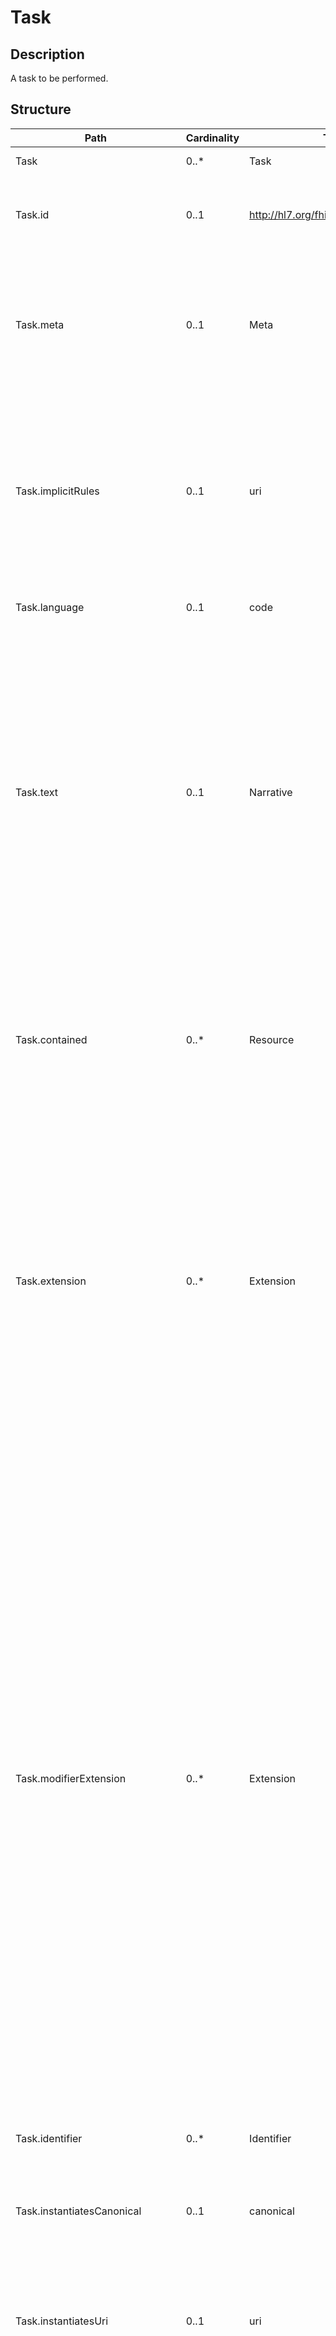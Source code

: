 # Task

## Description

A task to be performed.

## Structure

| Path                               | Cardinality | Type                                  | Description                                                                                                                                                                                                                                                                                                                                                                                                                                                                                                                                                                                                                                                                                                                                                                                                                                                   |
| ---------------------------------- | ----------- | ------------------------------------- | ------------------------------------------------------------------------------------------------------------------------------------------------------------------------------------------------------------------------------------------------------------------------------------------------------------------------------------------------------------------------------------------------------------------------------------------------------------------------------------------------------------------------------------------------------------------------------------------------------------------------------------------------------------------------------------------------------------------------------------------------------------------------------------------------------------------------------------------------------------- |
| Task                               | 0..\*       | Task                                  | A task to be performed.                                                                                                                                                                                                                                                                                                                                                                                                                                                                                                                                                                                                                                                                                                                                                                                                                                       |
| Task.id                            | 0..1        | http://hl7.org/fhirpath/System.String | The logical id of the resource, as used in the URL for the resource. Once assigned, this value never changes.                                                                                                                                                                                                                                                                                                                                                                                                                                                                                                                                                                                                                                                                                                                                                 |
| Task.meta                          | 0..1        | Meta                                  | The metadata about the resource. This is content that is maintained by the infrastructure. Changes to the content might not always be associated with version changes to the resource.                                                                                                                                                                                                                                                                                                                                                                                                                                                                                                                                                                                                                                                                        |
| Task.implicitRules                 | 0..1        | uri                                   | A reference to a set of rules that were followed when the resource was constructed, and which must be understood when processing the content. Often, this is a reference to an implementation guide that defines the special rules along with other profiles etc.                                                                                                                                                                                                                                                                                                                                                                                                                                                                                                                                                                                             |
| Task.language                      | 0..1        | code                                  | The base language in which the resource is written.                                                                                                                                                                                                                                                                                                                                                                                                                                                                                                                                                                                                                                                                                                                                                                                                           |
| Task.text                          | 0..1        | Narrative                             | A human-readable narrative that contains a summary of the resource and can be used to represent the content of the resource to a human. The narrative need not encode all the structured data, but is required to contain sufficient detail to make it "clinically safe" for a human to just read the narrative. Resource definitions may define what content should be represented in the narrative to ensure clinical safety.                                                                                                                                                                                                                                                                                                                                                                                                                               |
| Task.contained                     | 0..\*       | Resource                              | These resources do not have an independent existence apart from the resource that contains them - they cannot be identified independently, and nor can they have their own independent transaction scope.                                                                                                                                                                                                                                                                                                                                                                                                                                                                                                                                                                                                                                                     |
| Task.extension                     | 0..\*       | Extension                             | May be used to represent additional information that is not part of the basic definition of the resource. To make the use of extensions safe and manageable, there is a strict set of governance applied to the definition and use of extensions. Though any implementer can define an extension, there is a set of requirements that SHALL be met as part of the definition of the extension.                                                                                                                                                                                                                                                                                                                                                                                                                                                                |
| Task.modifierExtension             | 0..\*       | Extension                             | May be used to represent additional information that is not part of the basic definition of the resource and that modifies the understanding of the element that contains it and/or the understanding of the containing element's descendants. Usually modifier elements provide negation or qualification. To make the use of extensions safe and manageable, there is a strict set of governance applied to the definition and use of extensions. Though any implementer is allowed to define an extension, there is a set of requirements that SHALL be met as part of the definition of the extension. Applications processing a resource are required to check for modifier extensions.Modifier extensions SHALL NOT change the meaning of any elements on Resource or DomainResource (including cannot change the meaning of modifierExtension itself). |
| Task.identifier                    | 0..\*       | Identifier                            | The business identifier for this task.                                                                                                                                                                                                                                                                                                                                                                                                                                                                                                                                                                                                                                                                                                                                                                                                                        |
| Task.instantiatesCanonical         | 0..1        | canonical                             | The URL pointing to a _FHIR_-defined protocol, guideline, orderset or other definition that is adhered to in whole or in part by this Task.                                                                                                                                                                                                                                                                                                                                                                                                                                                                                                                                                                                                                                                                                                                   |
| Task.instantiatesUri               | 0..1        | uri                                   | The URL pointing to an _externally_ maintained protocol, guideline, orderset or other definition that is adhered to in whole or in part by this Task.                                                                                                                                                                                                                                                                                                                                                                                                                                                                                                                                                                                                                                                                                                         |
| Task.basedOn                       | 0..\*       | Reference                             | BasedOn refers to a higher-level authorization that triggered the creation of the task. It references a "request" resource such as a ServiceRequest, MedicationRequest, ServiceRequest, CarePlan, etc. which is distinct from the "request" resource the task is seeking to fulfill. This latter resource is referenced by FocusOn. For example, based on a ServiceRequest (= BasedOn), a task is created to fulfill a procedureRequest ( = FocusOn ) to collect a specimen from a patient.                                                                                                                                                                                                                                                                                                                                                                   |
| Task.groupIdentifier               | 0..1        | Identifier                            | An identifier that links together multiple tasks and other requests that were created in the same context.                                                                                                                                                                                                                                                                                                                                                                                                                                                                                                                                                                                                                                                                                                                                                    |
| Task.partOf                        | 0..\*       | Reference                             | Task that this particular task is part of.                                                                                                                                                                                                                                                                                                                                                                                                                                                                                                                                                                                                                                                                                                                                                                                                                    |
| Task.status                        | 1..1        | code                                  | The current status of the task.                                                                                                                                                                                                                                                                                                                                                                                                                                                                                                                                                                                                                                                                                                                                                                                                                               |
| Task.statusReason                  | 0..1        | CodeableConcept                       | An explanation as to why this task is held, failed, was refused, etc.                                                                                                                                                                                                                                                                                                                                                                                                                                                                                                                                                                                                                                                                                                                                                                                         |
| Task.businessStatus                | 0..1        | CodeableConcept                       | Contains business-specific nuances of the business state.                                                                                                                                                                                                                                                                                                                                                                                                                                                                                                                                                                                                                                                                                                                                                                                                     |
| Task.intent                        | 1..1        | code                                  | Indicates the "level" of actionability associated with the Task, i.e. i+R[9]Cs this a proposed task, a planned task, an actionable task, etc.                                                                                                                                                                                                                                                                                                                                                                                                                                                                                                                                                                                                                                                                                                                 |
| Task.priority                      | 0..1        | code                                  | Indicates how quickly the Task should be addressed with respect to other requests.                                                                                                                                                                                                                                                                                                                                                                                                                                                                                                                                                                                                                                                                                                                                                                            |
| Task.code                          | 0..1        | CodeableConcept                       | A name or code (or both) briefly describing what the task involves.                                                                                                                                                                                                                                                                                                                                                                                                                                                                                                                                                                                                                                                                                                                                                                                           |
| Task.description                   | 0..1        | string                                | A free-text description of what is to be performed.                                                                                                                                                                                                                                                                                                                                                                                                                                                                                                                                                                                                                                                                                                                                                                                                           |
| Task.focus                         | 0..1        | Reference                             | The request being actioned or the resource being manipulated by this task.                                                                                                                                                                                                                                                                                                                                                                                                                                                                                                                                                                                                                                                                                                                                                                                    |
| Task.for                           | 0..1        | Reference                             | The entity who benefits from the performance of the service specified in the task (e.g., the patient).                                                                                                                                                                                                                                                                                                                                                                                                                                                                                                                                                                                                                                                                                                                                                        |
| Task.encounter                     | 0..1        | Reference                             | The healthcare event (e.g. a patient and healthcare provider interaction) during which this task was created.                                                                                                                                                                                                                                                                                                                                                                                                                                                                                                                                                                                                                                                                                                                                                 |
| Task.executionPeriod               | 0..1        | Period                                | Identifies the time action was first taken against the task (start) and/or the time final action was taken against the task prior to marking it as completed (end).                                                                                                                                                                                                                                                                                                                                                                                                                                                                                                                                                                                                                                                                                           |
| Task.authoredOn                    | 0..1        | dateTime                              | The date and time this task was created.                                                                                                                                                                                                                                                                                                                                                                                                                                                                                                                                                                                                                                                                                                                                                                                                                      |
| Task.lastModified                  | 0..1        | dateTime                              | The date and time of last modification to this task.                                                                                                                                                                                                                                                                                                                                                                                                                                                                                                                                                                                                                                                                                                                                                                                                          |
| Task.requester                     | 0..1        | Reference                             | The creator of the task.                                                                                                                                                                                                                                                                                                                                                                                                                                                                                                                                                                                                                                                                                                                                                                                                                                      |
| Task.performerType                 | 0..\*       | CodeableConcept                       | The kind of participant that should perform the task.                                                                                                                                                                                                                                                                                                                                                                                                                                                                                                                                                                                                                                                                                                                                                                                                         |
| Task.owner                         | 0..1        | Reference                             | Individual organization or Device currently responsible for task execution.                                                                                                                                                                                                                                                                                                                                                                                                                                                                                                                                                                                                                                                                                                                                                                                   |
| Task.location                      | 0..1        | Reference                             | Principal physical location where the this task is performed.                                                                                                                                                                                                                                                                                                                                                                                                                                                                                                                                                                                                                                                                                                                                                                                                 |
| Task.reasonCode                    | 0..1        | CodeableConcept                       | A description or code indicating why this task needs to be performed.                                                                                                                                                                                                                                                                                                                                                                                                                                                                                                                                                                                                                                                                                                                                                                                         |
| Task.reasonReference               | 0..1        | Reference                             | A resource reference indicating why this task needs to be performed.                                                                                                                                                                                                                                                                                                                                                                                                                                                                                                                                                                                                                                                                                                                                                                                          |
| Task.insurance                     | 0..\*       | Reference                             | Insurance plans, coverage extensions, pre-authorizations and/or pre-determinations that may be relevant to the Task.                                                                                                                                                                                                                                                                                                                                                                                                                                                                                                                                                                                                                                                                                                                                          |
| Task.note                          | 0..\*       | Annotation                            | Free-text information captured about the task as it progresses.                                                                                                                                                                                                                                                                                                                                                                                                                                                                                                                                                                                                                                                                                                                                                                                               |
| Task.relevantHistory               | 0..\*       | Reference                             | Links to Provenance records for past versions of this Task that identify key state transitions or updates that are likely to be relevant to a user looking at the current version of the task.                                                                                                                                                                                                                                                                                                                                                                                                                                                                                                                                                                                                                                                                |
| Task.restriction                   | 0..1        | BackboneElement                       | If the Task.focus is a request resource and the task is seeking fulfillment (i.e. is asking for the request to be actioned), this element identifies any limitations on what parts of the referenced request should be actioned.                                                                                                                                                                                                                                                                                                                                                                                                                                                                                                                                                                                                                              |
| Task.restriction.id                | 0..1        | http://hl7.org/fhirpath/System.String | Unique id for the element within a resource (for internal references). This may be any string value that does not contain spaces.                                                                                                                                                                                                                                                                                                                                                                                                                                                                                                                                                                                                                                                                                                                             |
| Task.restriction.extension         | 0..\*       | Extension                             | May be used to represent additional information that is not part of the basic definition of the element. To make the use of extensions safe and manageable, there is a strict set of governance applied to the definition and use of extensions. Though any implementer can define an extension, there is a set of requirements that SHALL be met as part of the definition of the extension.                                                                                                                                                                                                                                                                                                                                                                                                                                                                 |
| Task.restriction.modifierExtension | 0..\*       | Extension                             | May be used to represent additional information that is not part of the basic definition of the element and that modifies the understanding of the element in which it is contained and/or the understanding of the containing element's descendants. Usually modifier elements provide negation or qualification. To make the use of extensions safe and manageable, there is a strict set of governance applied to the definition and use of extensions. Though any implementer can define an extension, there is a set of requirements that SHALL be met as part of the definition of the extension. Applications processing a resource are required to check for modifier extensions.Modifier extensions SHALL NOT change the meaning of any elements on Resource or DomainResource (including cannot change the meaning of modifierExtension itself).    |
| Task.restriction.repetitions       | 0..1        | positiveInt                           | Indicates the number of times the requested action should occur.                                                                                                                                                                                                                                                                                                                                                                                                                                                                                                                                                                                                                                                                                                                                                                                              |
| Task.restriction.period            | 0..1        | Period                                | Over what time-period is fulfillment sought.                                                                                                                                                                                                                                                                                                                                                                                                                                                                                                                                                                                                                                                                                                                                                                                                                  |
| Task.restriction.recipient         | 0..\*       | Reference                             | For requests that are targeted to more than on potential recipient/target, for whom is fulfillment sought?                                                                                                                                                                                                                                                                                                                                                                                                                                                                                                                                                                                                                                                                                                                                                    |
| Task.input                         | 0..\*       | BackboneElement                       | Additional information that may be needed in the execution of the task.                                                                                                                                                                                                                                                                                                                                                                                                                                                                                                                                                                                                                                                                                                                                                                                       |
| Task.input.id                      | 0..1        | http://hl7.org/fhirpath/System.String | Unique id for the element within a resource (for internal references). This may be any string value that does not contain spaces.                                                                                                                                                                                                                                                                                                                                                                                                                                                                                                                                                                                                                                                                                                                             |
| Task.input.extension               | 0..\*       | Extension                             | May be used to represent additional information that is not part of the basic definition of the element. To make the use of extensions safe and manageable, there is a strict set of governance applied to the definition and use of extensions. Though any implementer can define an extension, there is a set of requirements that SHALL be met as part of the definition of the extension.                                                                                                                                                                                                                                                                                                                                                                                                                                                                 |
| Task.input.modifierExtension       | 0..\*       | Extension                             | May be used to represent additional information that is not part of the basic definition of the element and that modifies the understanding of the element in which it is contained and/or the understanding of the containing element's descendants. Usually modifier elements provide negation or qualification. To make the use of extensions safe and manageable, there is a strict set of governance applied to the definition and use of extensions. Though any implementer can define an extension, there is a set of requirements that SHALL be met as part of the definition of the extension. Applications processing a resource are required to check for modifier extensions.Modifier extensions SHALL NOT change the meaning of any elements on Resource or DomainResource (including cannot change the meaning of modifierExtension itself).    |
| Task.input.type                    | 1..1        | CodeableConcept                       | A code or description indicating how the input is intended to be used as part of the task execution.                                                                                                                                                                                                                                                                                                                                                                                                                                                                                                                                                                                                                                                                                                                                                          |
| Task.input.value[x]                | 1..1        | base64Binary                          | The value of the input parameter as a basic type.                                                                                                                                                                                                                                                                                                                                                                                                                                                                                                                                                                                                                                                                                                                                                                                                             |
| Task.output                        | 0..\*       | BackboneElement                       | Outputs produced by the Task.                                                                                                                                                                                                                                                                                                                                                                                                                                                                                                                                                                                                                                                                                                                                                                                                                                 |
| Task.output.id                     | 0..1        | http://hl7.org/fhirpath/System.String | Unique id for the element within a resource (for internal references). This may be any string value that does not contain spaces.                                                                                                                                                                                                                                                                                                                                                                                                                                                                                                                                                                                                                                                                                                                             |
| Task.output.extension              | 0..\*       | Extension                             | May be used to represent additional information that is not part of the basic definition of the element. To make the use of extensions safe and manageable, there is a strict set of governance applied to the definition and use of extensions. Though any implementer can define an extension, there is a set of requirements that SHALL be met as part of the definition of the extension.                                                                                                                                                                                                                                                                                                                                                                                                                                                                 |
| Task.output.modifierExtension      | 0..\*       | Extension                             | May be used to represent additional information that is not part of the basic definition of the element and that modifies the understanding of the element in which it is contained and/or the understanding of the containing element's descendants. Usually modifier elements provide negation or qualification. To make the use of extensions safe and manageable, there is a strict set of governance applied to the definition and use of extensions. Though any implementer can define an extension, there is a set of requirements that SHALL be met as part of the definition of the extension. Applications processing a resource are required to check for modifier extensions.Modifier extensions SHALL NOT change the meaning of any elements on Resource or DomainResource (including cannot change the meaning of modifierExtension itself).    |
| Task.output.type                   | 1..1        | CodeableConcept                       | The name of the Output parameter.                                                                                                                                                                                                                                                                                                                                                                                                                                                                                                                                                                                                                                                                                                                                                                                                                             |
| Task.output.value[x]               | 1..1        | base64Binary                          | The value of the Output parameter as a basic type.                                                                                                                                                                                                                                                                                                                                                                                                                                                                                                                                                                                                                                                                                                                                                                                                            |

## Search Parameters

| Name                    | Type      | Description                                                                      | Expression                                                                        |
| ----------------------- | --------- | -------------------------------------------------------------------------------- | --------------------------------------------------------------------------------- |
| \_text                  | string    | Search on the narrative of the resource                                          |
| \_content               | string    | Search on the entire content of the resource                                     |
| \_id                    | token     | Logical id of this artifact                                                      | Resource.id                                                                       |
| \_lastUpdated           | date      | When the resource version last changed                                           | Resource.meta.lastUpdated                                                         |
| \_profile               | uri       | Profiles this resource claims to conform to                                      | Resource.meta.profile                                                             |
| \_query                 | token     | A custom search profile that describes a specific defined query operation        |
| \_security              | token     | Security Labels applied to this resource                                         | Resource.meta.security                                                            |
| \_source                | uri       | Identifies where the resource comes from                                         | Resource.meta.source                                                              |
| \_tag                   | token     | Tags applied to this resource                                                    | Resource.meta.tag                                                                 |
| authored-on             | date      | Search by creation date                                                          | Task.authoredOn                                                                   |
| based-on                | reference | Search by requests this task is based on                                         | Task.basedOn                                                                      |
| business-status         | token     | Search by business status                                                        | Task.businessStatus                                                               |
| code                    | token     | Search by task code                                                              | Task.code                                                                         |
| encounter               | reference | Search by encounter                                                              | Task.encounter                                                                    |
| focus                   | reference | Search by task focus                                                             | Task.focus                                                                        |
| group-identifier        | token     | Search by group identifier                                                       | Task.groupIdentifier                                                              |
| identifier              | token     | Search for a task instance by its business identifier                            | Task.identifier                                                                   |
| intent                  | token     | Search by task intent                                                            | Task.intent                                                                       |
| modified                | date      | Search by last modification date                                                 | Task.lastModified                                                                 |
| owner                   | reference | Search by task owner                                                             | Task.owner                                                                        |
| part-of                 | reference | Search by task this task is part of                                              | Task.partOf                                                                       |
| patient                 | reference | Search by patient                                                                | Task.for.where(resolve() is Patient)                                              |
| performer               | token     | Search by recommended type of performer (e.g., Requester, Performer, Scheduler). | Task.performerType                                                                |
| period                  | date      | Search by period Task is/was underway                                            | Task.executionPeriod                                                              |
| priority                | token     | Search by task priority                                                          | Task.priority                                                                     |
| requester               | reference | Search by task requester                                                         | Task.requester                                                                    |
| status                  | token     | Search by task status                                                            | Task.status                                                                       |
| subject                 | reference | Search by subject                                                                | Task.for                                                                          |
| \_iguhealth-version-seq | number    | The version sequence of the resource                                             | Resource.meta.extension.where(url='https://iguhealth.app/version-sequence').value |
| \_iguhealth-author      | token     | The author of the resource                                                       | Resource.meta.extension.where(url='https://iguhealth.app/author').value           |
